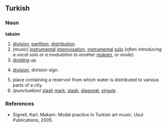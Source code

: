 ==Turkish==

===Noun===
'''taksim'''

# [[division]], [[partition]], [[distribution]].
#''(music)'' [[instrumental]] [[improvisation]], [[instrumental]] [[solo]] ''(often introducing a vocal solo or a modulation to another [[makam]], or mode)''.
# [[dividing]] up.
# {{math}} [[division]], division sign.
# place containing a reservoir from which water is distributed to various parts of a city.
#''(punctuation)''  [[slash]] [[mark]], [[slash]], [[diagonal]], [[virgule]].

===References===
*Signell, Karl. Makam: Modal practice in Turkish art music. Usul Publications, 2005.

{{Category:Turkish nouns}}